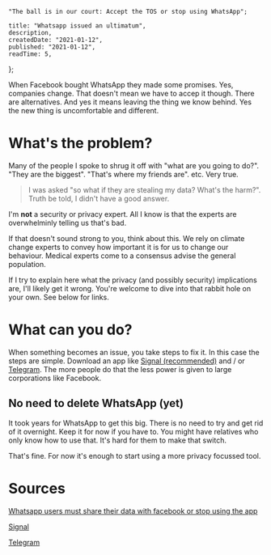 
    "The ball is in our court: Accept the TOS or stop using WhatsApp";

    title: "Whatsapp issued an ultimatum",
    description,
    createdDate: "2021-01-12",
    published: "2021-01-12",
    readTime: 5,
};


When Facebook bought WhatsApp they made some promises. Yes, companies change.
That doesn't mean we have to accep it though. There are alternatives. And yes it means leaving the thing we know behind.
Yes the new thing is uncomfortable and different.

# What's the problem?

Many of the people I spoke to shrug it off with "what are you going to do?". "They are the biggest". "That's where my friends are". etc. Very true.

> I was asked "so what if they are stealing my data? What's the harm?". Truth be told, I didn't have a good answer.

I'm **not** a security or privacy expert. All I know is that the experts are overwhelminly telling us that's bad.

If that doesn't sound strong to you, think about this. We rely on climate change experts to convey how important it is for us to change our behaviour. Medical experts come to a consensus advise the general population.

If I try to explain here what the privacy (and possibly security) implications are, I'll likely get it wrong.
You're welcome to dive into that rabbit hole on your own. See below for links.

# What can you do?

When something becomes an issue, you take steps to fix it. In this case the steps are simple.
Download an app like [Signal (recommended)](https://www.signal.org/) and / or [Telegram](https://telegram.org/).
The more people do that the less power is given to large corporations like Facebook.

## No need to delete WhatsApp (yet)

It took years for WhatsApp to get this big. There is no need to try and get rid of it overnight.
Keep it for now if you have to. You might have relatives who only know how to use that.
It's hard for them to make that switch.

That's fine. For now it's enough to start using a more privacy focussed tool.

# Sources

[Whatsapp users must share their data with facebook or stop using the app](https://arstechnica.com/tech-policy/2021/01/whatsapp-users-must-share-their-data-with-facebook-or-stop-using-the-app/)

[Signal](https://www.signal.org)

[Telegram](https://telegram.org/)
